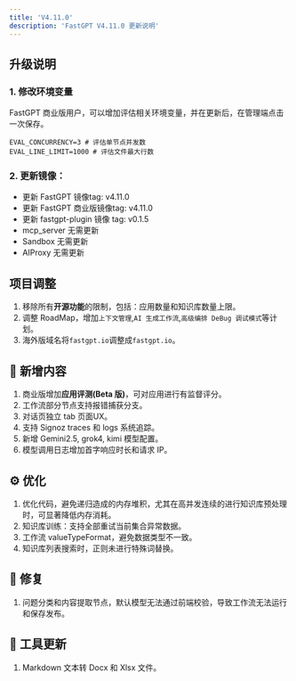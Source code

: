 ```yaml
---
title: 'V4.11.0'
description: 'FastGPT V4.11.0 更新说明'
---
```


## 升级说明

### 1. 修改环境变量

FastGPT 商业版用户，可以增加评估相关环境变量，并在更新后，在管理端点击一次保存。

```
EVAL_CONCURRENCY=3 # 评估单节点并发数
EVAL_LINE_LIMIT=1000 # 评估文件最大行数
```

### 2. 更新镜像：

- 更新 FastGPT 镜像tag: v4.11.0
- 更新 FastGPT 商业版镜像tag: v4.11.0
- 更新 fastgpt-plugin 镜像 tag: v0.1.5
- mcp_server 无需更新
- Sandbox 无需更新
- AIProxy 无需更新

## 项目调整

1. 移除所有**开源功能**的限制，包括：应用数量和知识库数量上限。
2. 调整 RoadMap，增加`上下文管理`,`AI 生成工作流`,`高级编排 DeBug 调试模式`等计划。
3. 海外版域名将`fastgpt.io`调整成`fastgpt.io`。

## 🚀 新增内容

1. 商业版增加**应用评测(Beta 版)**，可对应用进行有监督评分。
2. 工作流部分节点支持报错捕获分支。
3. 对话页独立 tab 页面UX。
4. 支持 Signoz traces 和 logs 系统追踪。
5. 新增 Gemini2.5, grok4, kimi 模型配置。
6. 模型调用日志增加首字响应时长和请求 IP。

## ⚙️ 优化

1. 优化代码，避免递归造成的内存堆积，尤其在高并发连续的进行知识库预处理时，可显著降低内存消耗。
2. 知识库训练：支持全部重试当前集合异常数据。
3. 工作流 valueTypeFormat，避免数据类型不一致。
4. 知识库列表搜索时，正则未进行特殊词替换。

## 🐛 修复

1. 问题分类和内容提取节点，默认模型无法通过前端校验，导致工作流无法运行和保存发布。

## 🔨 工具更新

1. Markdown 文本转 Docx 和 Xlsx 文件。

